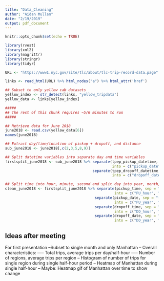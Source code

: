 ```yaml
---
title: "Data_Cleaning"
author: "Aidan Mullan"
date: "2/19/2019"
output: pdf_document
---
```


```r
knitr::opts_chunk$set(echo = TRUE)
```

```r
library(rvest)
library(xml2)
library(magrittr)
library(stringr)
library(tidyr)

URL <- "https://www1.nyc.gov/site/tlc/about/tlc-trip-record-data.page"

links <- read_html(URL) %>% html_nodes("a") %>% html_attr('href')

## Subset to only yellow cab datasets
yellow_index <- str_detect(links, "yellow_tripdata")
yellow_data <- links[yellow_index]

#####
## The rest of this chunk requires ~5/6 minutes to run
#####

## Retrieve data for June 2018
june2018 <- read.csv(yellow_data[6])
names(june2018)

## Extract day/time/location of pickup + dropoff, and distance
sub_june2018 <- june2018[,c(2,3,5,8,9)]

## Split datetime variables into separate day and time variables
firstsplit_june2018 <- sub_june2018 %>% separate(tpep_pickup_datetime, sep = " ", n = 2,
                                                 into = c("pickup_date", "pickup_time")) %>%
                                        separate(tpep_dropoff_datetime, sep = " ", n = 2,
                                                 into = c("dropoff_date", "dropoff_time"))

## Split time into hour, minute, second and split day into year, month, and day
clean_june2018 <- firstsplit_june2018 %>% separate(pickup_time, sep = ":", n = 3,
                                                  into = c("PU_hour", "PU_minute", "PU_second")) %>%
                                         separate(pickup_date, sep = "-", n = 3,
                                                  into = c("PU_year", "PU_month", "PU_day")) %>%
                                         separate(dropoff_time, sep = ":", n = 3,
                                                  into = c("DO_hour", "DO_minute", "DO_second")) %>%
                                         separate(dropoff_date, sep = "-", n = 3,
                                                  into = c("DO_year", "DO_month", "DO_day"))
```

## Ideas after meeting

For first presentation
--Subset to single month and only Manhattan
-- Overall characteristics:
----- Total trips, average trips per day/half-hour
----- Number of regions, average trips per region
-- Histogram of number of trips for single region during single half-hour period
-- Heatmap of Manhattan during single half-hour
-- Maybe: Heatmap gif of Manhattan over time to show change

